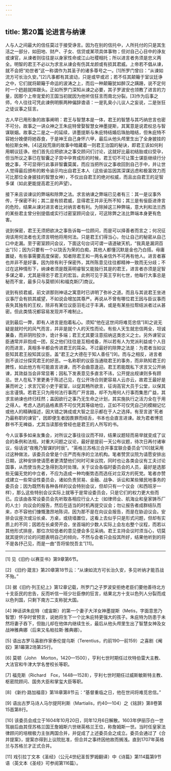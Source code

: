 ```yaml
---
---
---
```

title: 第20篇 论进言与纳谏
---




人与人之间最大的信任莫过于接受诤言。因为在别的信托中，人所托付的只是其生活之一部分，如田地、财产、子女、信贷或某项具体事物；但对自己心目中的诤友或谏官，从谏者则往往是以身家性命或江山社稷相托；所以进言者务须是忠义两全。明智的君王不必以为求言从谏会有伤其龙颜或有损其君威。上帝若不倡从谏，就不会把“劝世者”这一称谓作为其圣子的诸多尊号之一。[1]所罗门曾曰：“从谏如流方可长治久安。”[2]凡事都有其波动，只是或早或迟；若不任其颠簸于室议廷诤之中，它们就将颠簸于命运的波涛之上，而后一种颠簸犹如醉汉之蹒跚，说不定何时一个趔趄就摔跟头。正如所罗门深知从谏之必要，其子罗波安也领教了进言的力量，因那个上帝宠爱的王国当初就因为他听信狂言而南北分裂。[3]作为后事之师，今人往往可凭此谏例明察两种偏辞谵语：一是乳臭小儿议人之妄说，二是张狂之徒议事之狂言。

古人早已用形象的故事阐明：君王与智慧本是一体，君王的智慧与其巧纳忠言也密不可分。故事之一讲众神之王朱庇特曾娶智慧女神墨提斯，其寓意是说君权总与智谋联姻。故事之二是之一的延续，讲墨提斯与朱庇特结婚后珠胎暗结，但朱庇特不容她分娩便将她吞食，于是神王自己身怀六甲，最后从他头颅里生出了全身披挂的帕拉斯女神。[4]这段荒唐的故事中暗藏着一则君王治国的秘诀，即君王该如何利用朝议廷诤。他们首先应把欲决之事交顾问们讨论，这就好比最初结胎或曰受孕，但当所议之事已在智囊之子宫中孕育成形的时候，君王切不可让策士谋臣继续行分娩之事，不可显得行此事非智囊莫属，而应当把所议之事收回到自己手中，并让世人觉得最后颁布的敕令谕示均出自君王本人（这些谕旨因其深谋远虑和极富效力而可比那位全身披挂的智慧女神），不仅出自君王的绝对权威，而且出自君王的足智多谋（如此更能提高君王的声望）。

接下来且谈谏议的弊端和除弊之法。求言纳谏之弊端已见者有三：其一是议事外传，于保密不利；其二是有损君威，显得君王并非无所不知；其三是有佞臣进谗言的危险，结果从谏对进言者比对纳言者有利。为除掉这三种弊端，意大利和法兰西的某些君主曾分别提倡或实行过密室顾问会议，可这除弊之法比弊端本身更有危害。

说到保密，君王无须把欲决之事告诉每一位顾问，而是可以择善者而言之；何况征询该用何法者也无须言明他将用何法。只是君王们得当心，勿让自己的秘密从自己口中走漏。至于密室顾问会议，下面这句台词可谓一语道破天机，“我真是漏洞百出”[5]；因为只要有一个以饶舌为荣的白痴，其他人都懂沉默是金也乃白搭。毋庸置疑，有些事需要高度保密，知者除君王和一两名亲信外不可再有他人。进言者寡也并非不是好事，因为除有利于保密外，其所陈意见往往都精神一致而无分歧；不过在这种情形下，纳谏者须是既英明睿智又能独行其是的君王，进言者亦须是足智多谋之辈，尤其是得忠于君王的宏旨。此例可见于英王亨利七世，他每行大事总是秘而不宣，最多只与莫顿[6]和福克斯[7]商议。

说到有损君威，前文讲那则神话之寓意时已讲明了弥补之道。而且与其说君王坐进议事厅会有损其威望，不如说会增加其尊严。再说从不曾有哪位君王因与臣议事而丧失其独有的王权，除非有某位议臣羽毛过于丰满，或是有某些拉帮结派者过从甚密。但此类情况都容易发现并不难制止。

说到最后一弊，即有人进言是抱着私心。须知“他在这世间将难觅忠信”[8]之说无疑是就时代的风气而言，并非是就个人的天性而论。有些人天生就忠信两全，坦诚兼备，而非阴险狡诈，诡计多端；君王尤其要注意招纳这类忠义之士。另外谏官议臣通常并非抱成一团，反之他们往往是互相戒备，所以若有人为党派利益或个人目的而进言，真相多半都会传进君王的耳朵。不过最好的除弊之法是：为君者当如议臣知其君王般知其议臣。盖“君王之大德在于知人善任”[9]。而与之相反，进言者则不该过分探究君王的好恶。一名称职的议臣当通晓君王的事务，而非熟知君王的脾性，如此他方有可能直言进谏，而不会曲意逢迎。君王若能既私下求言又公开纳谏，其效益当会非常显著；因私下发表意见多直言不讳，公开提出规谏则多有顾忌。世人在私下里更勇于陈述己见，在公开场合则更容易人云亦云，故君王最好是兼而听之；求言冗官小吏于密室，以促其畅所欲言，征询高官大员于公堂，以保其出言谨慎。若君王只为用何法行事而广开言路，却不为用何人行事而集思广益，其求言纳谏也终归枉然；盖因欲行之事乃无生命之计划，其实施执行之活力全在于用之得人。考虑人选的品格素质不可仅凭其等级地位，正如不可仅凭自己的模糊记忆或他人的精确描述，因大错之铸成或大智之显示都在于人之选择。有至言道“死者乃最称职的谏官”，因即便生者因畏罪而结舌，书本也会直言进谏。故为君者博览群书不无裨益，尤其当读那些曾经也是君王的人所写的书。

今人议事多如亲友集会，对所议之事往往议而不辩，结果议题轻而易举就变成了议会的条例和法规。对重大问题之议论，最好是提前一天公布议题，待次日再付诸审议，俗话说“夜晚乃智谋的时辰”。“英格兰苏格兰合并事宜联合委员会”[10]就采用过这种做法，该委员会曾是个庄严而有序的立法机构。笔者赞赏议院为请愿安排出日期，这种安排使请愿者更清楚他们何时可来议院，同时也让各类会议有工夫讨论国事，从而使当务之急得到及时处理。关于议会各临时委员会的人员，最好是选那些无偏无党的中立者，不应为造成一种均衡势态而选任对立双方的死党。笔者亦赞成建立一些常设性委员会，诸如负责贸易、金融、战争、诉讼和某些殖民地事务的委员会；因为既然有各种各样的议会特别会议，但却只有一个议会（和西班牙一样），那么这些特别会议实际上就等于是常设委员会，只是它们的权力更大些而已。应该由各常设委员会先听取各相应行业人士（如律师业、航海业和皇家铸币厂的人士）向议会的报告，然后在适当的时机再提交议会；勿让报告者成群结队而来，亦不容他们慷慨激昂地陈词，因为那不是在向议会报告，而是在胁迫议会。安排会议座次或沿长桌、方桌，或绕墙置位，这看上去似乎只是形式问题，但却有实质上的不同；因若在长桌旁开会，坐首端的少数人实际上会左右整个议程，而若以其他形式排座，那位次较低者的意见便会多见采纳。君王主持会议时须当心，切莫就其提供讨论的问题表明自己的倾向，不然与会者只会投其所好，结果他听到的将不是各抒己见，而是一曲“吾将愉悦吾主”[11]。



* * *



[1] 见《旧约·以赛亚书》第9章第6节。

[2] 《旧约·箴言》第20章第18节云：“从谏如流方可长治久安，多见听纳才能百战不殆。”

[3] 据《旧约·列王纪上》第12章记载，所罗门之子罗波安拒绝老臣们要他善待北方十支臣民的忠告，反而听信一班少壮臣僚的狂言，结果北方十支以色列人分裂而成以色列国，只剩下南方二支称犹大国。

[4] 神话讲朱庇特（或宙斯）的第一个妻子大洋女神墨提斯（Metis，字面意思乃智慧）怀孕时曾预言，说她将生下一个比朱庇特更强大的孩子。朱庇特为防患于未然将妻子吞下，但胎儿却在他体内继续生长，最后从他头颅里生出了智慧女神及女战神雅典娜（后来又名帕拉斯·雅典娜）。

[5] 语出古罗马喜剧作家泰伦提乌斯（Terentius，约前190—前159）之喜剧《阉奴》第1幕第2场第25行。

[6] 莫顿（John　Morton，1420—1500），亨利七世时期任过坎特伯雷大主教、大法官和牛津大学名誉校长等职。

[7] 福克斯（Richard　Fox，1448—1528），亨利七世时期任过威斯敏斯特主教、枢密院顾问、国务大臣和掌玺大臣等职。

[8] 《新约·路加福音》第18章第8节云：“基督重临之日，他在世间将难觅忠信。”

[9] 语出古罗马诗人马尔提阿利斯（Martialis，约40—104）之《铭辞》第8卷第15首第8行。

[10] 该委员会成立于1604年10月20日，同年12月6日解散。1603年伊丽莎白一世驾崩后由其侄苏格兰国王詹姆斯六世继英格兰王位，称詹姆斯一世。当时任皇家法律顾问的培根极力主张两国合并，并促成了上述委员会之成立。委员会通过了《合并提案》，提案亦得到上议院批准，但合并之事终因他故而搁浅。直到1707年英格兰与苏格兰才正式合并。

[11] 戏引拉丁文本《圣经》（公元4世纪圣哲罗姆翻译）中《诗篇》第114篇第9节语（英文本《圣经》可参阅第116篇）。